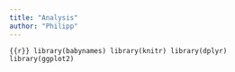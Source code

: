 ```yaml
---
title: "Analysis"
author: "Philipp"
---
```


```{{r}}
library(babynames)
library(knitr)
library(dplyr)
library(ggplot2)
```
